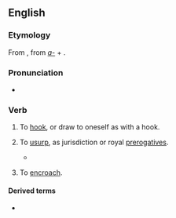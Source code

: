==English==

===Etymology===
From {{etyl|fro|en}} {{m|fro|acrochier||to hook in}}, from ''[[a-]]'' + {{m|fro|croche||hook}}.

===Pronunciation===
* {{a|RP}} {{IPA|/əˈkɹəʊtʃ/|lang=en}}

===Verb===
{{en-verb|es}}

# {{lb|en|transitive}} To [[hook]], or draw to oneself as with a hook.
# {{lb|en|transitive}} To [[usurp]], as jurisdiction or royal [[prerogatives]].
#* {{quote-book|passage=They had attempted to '''accroach''' to themselves royal power.|author=Stubbs}}
# {{lb|en|intransitive}} To [[encroach]].

====Derived terms====
* {{l|en|accroachement}}